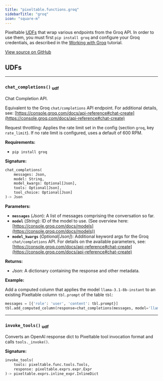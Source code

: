 ```yaml
---
title: "pixeltable.functions.groq"
sidebarTitle: "groq"
icon: "square-m"
---
```


Pixeltable [UDFs](https://pixeltable.readme.io/docs/user-defined-functions-udfs) that wrap various endpoints from the Groq API. In order to use them, you must first `pip install groq` and configure your Groq credentials, as described in the [Working with Groq](https://pixeltable.readme.io/docs/working-with-groq) tutorial.


<a href="https://github.com/pixeltable/pixeltable/blob/v0.4/pixeltable/functions/groq.py#L0" target="_blank">View source on GitHub</a>

## UDFs


---

### `chat_completions()` <sub>udf</sub>

Chat Completion API.


Equivalent to the Groq `chat/completions` API endpoint. For additional details, see: [https://console.groq.com/docs/api-reference#chat-create](https://console.groq.com/docs/api-reference#chat-create)

Request throttling: Applies the rate limit set in the config (section `groq`, key `rate_limit`). If no rate limit is configured, uses a default of 600 RPM.

**Requirements:**

- `pip install groq`


**Signature:**

```python
chat_completions(
    messages: Json,
    model: String,
    model_kwargs: Optional[Json],
    tools: Optional[Json],
    tool_choice: Optional[Json]
)-> Json
```

**Parameters:**

- **`messages`** (*Json*): A list of messages comprising the conversation so far.
- **`model`** (*String*): ID of the model to use. (See overview here: [https://console.groq.com/docs/models](https://console.groq.com/docs/models))
- **`model_kwargs`** (*Optional[Json]*): Additional keyword args for the Groq `chat/completions` API. For details on the available parameters, see: [https://console.groq.com/docs/api-reference#chat-create](https://console.groq.com/docs/api-reference#chat-create)

**Returns:**

- *Json*: A dictionary containing the response and other metadata.



**Example:**

Add a computed column that applies the model `llama-3.1-8b-instant` to an existing Pixeltable column `tbl.prompt` of the table `tbl`:
```python
messages = [{'role': 'user', 'content': tbl.prompt}]
tbl.add_computed_column(response=chat_completions(messages, model='llama-3.1-8b-instant'))
```


---

### `invoke_tools()` <sub>udf</sub>

Converts an OpenAI response dict to Pixeltable tool invocation format and calls `tools._invoke()`.


**Signature:**

```python
invoke_tools(
    tools: pixeltable.func.tools.Tools,
    response: pixeltable.exprs.expr.Expr
)-> pixeltable.exprs.inline_expr.InlineDict
```

